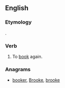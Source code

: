 ==English==

===Etymology===
{{prefix|re|book|lang=en}}.

===Verb===
{{en-verb}}

# {{cx|ambitransitive|lang=en}} To [[book]] again.

===Anagrams===
* [[booker#English|booker]], [[Brooke#English|Brooke]], [[brooke#English|brooke]]